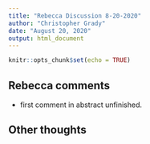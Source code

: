 ```yaml
---
title: "Rebecca Discussion 8-20-2020"
author: "Christopher Grady"
date: "August 20, 2020"
output: html_document
---
```


```r
knitr::opts_chunk$set(echo = TRUE)
```

## Rebecca comments

- first comment in abstract unfinished.

## Other thoughts